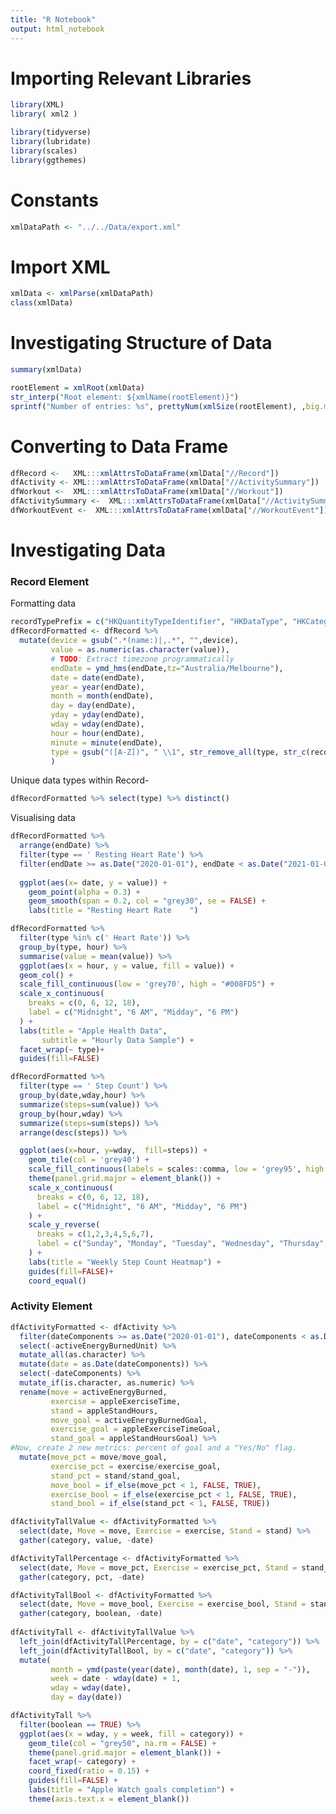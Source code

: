 ```yaml
---
title: "R Notebook"
output: html_notebook
---
```


# Importing Relevant Libraries

```r

library(XML)
library( xml2 )

library(tidyverse)
library(lubridate)
library(scales)
library(ggthemes)
```

# Constants

```r
xmlDataPath <- "../../Data/export.xml"
```

# Import XML
```r
xmlData <- xmlParse(xmlDataPath)
class(xmlData)
```

# Investigating Structure of Data
```r
summary(xmlData)
```

```r
rootElement = xmlRoot(xmlData)
str_interp("Root element: ${xmlName(rootElement)}")
sprintf("Number of entries: %s", prettyNum(xmlSize(rootElement), ,big.mark=",")) 
```

# Converting to Data Frame

```r
dfRecord <-   XML:::xmlAttrsToDataFrame(xmlData["//Record"])
dfActivity <- XML:::xmlAttrsToDataFrame(xmlData["//ActivitySummary"])
dfWorkout <-  XML:::xmlAttrsToDataFrame(xmlData["//Workout"])
dfActivitySummary <-  XML:::xmlAttrsToDataFrame(xmlData["//ActivitySummary"])
dfWorkoutEvent <-  XML:::xmlAttrsToDataFrame(xmlData["//WorkoutEvent"])
```

# Investigating Data

### Record Element

Formatting data
```r
recordTypePrefix = c("HKQuantityTypeIdentifier", "HKDataType", "HKCategoryTypeIdentifier")
dfRecordFormatted <- dfRecord %>%
  mutate(device = gsub(".*(name:)|,.*", "",device),
         value = as.numeric(as.character(value)),
         # TODO: Extract timezone programmatically
         endDate = ymd_hms(endDate,tz="Australia/Melbourne"),
         date = date(endDate),
         year = year(endDate),
         month = month(endDate),
         day = day(endDate),
         yday = yday(endDate),
         wday = wday(endDate),
         hour = hour(endDate),
         minute = minute(endDate),
         type = gsub("([A-Z])", " \\1", str_remove_all(type, str_c(recordTypePrefix, collapse="|")))
         )
```
Unique data types within Record-
```r
dfRecordFormatted %>% select(type) %>% distinct()
```
Visualising data
```r
dfRecordFormatted %>%
  arrange(endDate) %>% 
  filter(type == ' Resting Heart Rate') %>% 
  filter(endDate >= as.Date("2020-01-01"), endDate < as.Date("2021-01-01")) %>%
  
  ggplot(aes(x= date, y = value)) +
    geom_point(alpha = 0.3) +
    geom_smooth(span = 0.2, col = "grey30", se = FALSE) +
    labs(title = "Resting Heart Rate	")
```
```r
dfRecordFormatted %>%
  filter(type %in% c(' Heart Rate')) %>% 
  group_by(type, hour) %>% 
  summarise(value = mean(value)) %>% 
  ggplot(aes(x = hour, y = value, fill = value)) +
  geom_col() +
  scale_fill_continuous(low = 'grey70', high = "#008FD5") +
  scale_x_continuous(
    breaks = c(0, 6, 12, 18),
    label = c("Midnight", "6 AM", "Midday", "6 PM")
  ) +
  labs(title = "Apple Health Data",
       subtitle = "Hourly Data Sample") +
  facet_wrap(~ type)+
  guides(fill=FALSE)
```



```r
dfRecordFormatted %>%
  filter(type == ' Step Count') %>% 
  group_by(date,wday,hour) %>% 
  summarize(steps=sum(value)) %>% 
  group_by(hour,wday) %>% 
  summarize(steps=sum(steps)) %>% 
  arrange(desc(steps)) %>%

  ggplot(aes(x=hour, y=wday,  fill=steps)) + 
    geom_tile(col = 'grey40') + 
    scale_fill_continuous(labels = scales::comma, low = 'grey95', high = '#F67164') +
    theme(panel.grid.major = element_blank()) +
    scale_x_continuous(
      breaks = c(0, 6, 12, 18),
      label = c("Midnight", "6 AM", "Midday", "6 PM")
    ) +
    scale_y_reverse(
      breaks = c(1,2,3,4,5,6,7),
      label = c("Sunday", "Monday", "Tuesday", "Wednesday", "Thursday", "Friday", "Saturday")
    ) +
    labs(title = "Weekly Step Count Heatmap") +
    guides(fill=FALSE)+
    coord_equal()
```

### Activity Element
```r
dfActivityFormatted <- dfActivity %>% 
  filter(dateComponents >= as.Date("2020-01-01"), dateComponents < as.Date("2021-01-01")) %>%
  select(-activeEnergyBurnedUnit) %>% 
  mutate_all(as.character) %>% 
  mutate(date = as.Date(dateComponents)) %>% 
  select(-dateComponents) %>% 
  mutate_if(is.character, as.numeric) %>% 
  rename(move = activeEnergyBurned,
         exercise = appleExerciseTime,
         stand = appleStandHours,
         move_goal = activeEnergyBurnedGoal,
         exercise_goal = appleExerciseTimeGoal,
         stand_goal = appleStandHoursGoal) %>% 
#Now, create 2 new metrics: percent of goal and a "Yes/No" flag.
  mutate(move_pct = move/move_goal,
         exercise_pct = exercise/exercise_goal,
         stand_pct = stand/stand_goal,
         move_bool = if_else(move_pct < 1, FALSE, TRUE),
         exercise_bool = if_else(exercise_pct < 1, FALSE, TRUE),
         stand_bool = if_else(stand_pct < 1, FALSE, TRUE))
```

```r
dfActivityTallValue <- dfActivityFormatted %>% 
  select(date, Move = move, Exercise = exercise, Stand = stand) %>% 
  gather(category, value, -date)

dfActivityTallPercentage <- dfActivityFormatted %>% 
  select(date, Move = move_pct, Exercise = exercise_pct, Stand = stand_pct) %>% 
  gather(category, pct, -date)

dfActivityTallBool <- dfActivityFormatted %>% 
  select(date, Move = move_bool, Exercise = exercise_bool, Stand = stand_bool) %>% 
  gather(category, boolean, -date)
  
dfActivityTall <- dfActivityTallValue %>% 
  left_join(dfActivityTallPercentage, by = c("date", "category")) %>% 
  left_join(dfActivityTallBool, by = c("date", "category")) %>% 
  mutate(
         month = ymd(paste(year(date), month(date), 1, sep = "-")),
         week = date - wday(date) + 1,
         wday = wday(date),
         day = day(date))

dfActivityTall %>% 
  filter(boolean == TRUE) %>% 
  ggplot(aes(x = wday, y = week, fill = category)) +
    geom_tile(col = "grey50", na.rm = FALSE) +
    theme(panel.grid.major = element_blank()) +
    facet_wrap(~ category) +
    coord_fixed(ratio = 0.15) +
    guides(fill=FALSE) +
    labs(title = "Apple Watch goals completion") +
    theme(axis.text.x = element_blank())
```

